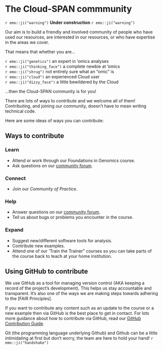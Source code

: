 # The Cloud-SPAN commmunity {#community}
`r emo::ji("warning")` **Under construction** `r emo::ji("warning")`

Our aim is to build a friendly and involved community of people who have used our resources, are interested in our resources, or who have expertise in the areas we cover.

That means that whether you are...\

`r emo::ji("genetics")` an expert in 'omics analyses \
`r emo::ji("thinking_face")` a complete newbie at 'omics \
`r emo::ji("shrug")` not entirely sure what an "omic" is \
`r emo::ji("cloud")` an experienced Cloud user\
`r emo::ji("dizzy_face")` a little bewildered by the Cloud\

...then the Cloud-SPAN community is for you!

There are lots of ways to contribute and we welcome all of them! Contributing, and joining our community, doesn't have to mean writing technical code.

Here are some ideas of ways you can contribute:

## Ways to contribute {#ways-to-contribute}

### Learn {-}
- Attend or work through our Foundations in Genomics course.
- Ask questions on our [community forum](https://cloudspan.peerboard.com/).

### Connect {-}
- Join our *Community of Practice*.

### Help {-}
- Answer questions on our [community forum](https://cloudspan.peerboard.com/).
- Tell us about bugs or problems you encounter in the course.

### Expand {-}
- Suggest new/different software tools for analysis.
- Contribute new examples.
- Attend one of our 'Train the Trainer" courses so you can take parts of the course back to teach at your home institution.

## Using GitHub to contribute
We use GitHub as a tool for managing version control (AKA keeping a record of the project's development). This helps us stay accountable and transparent. It's also one of the ways we are making steps towards adhering to the [FAIR Principles].

If you want to contribute any content such as an update to the course or a new example then via GitHub is the best place to get in contact. For lots more guidance about how to contribute via GitHub, read our [GitHub Contribution Guide](https://github.com/Cloud-SPAN/CloudSPAN-handbook/blob/main/CONTRIBUTING.md).

Git (the programming language underlying Github) and Github can be a little intimidating at first but don't worry, the team are here to hold your hand! `r emo::ji("handshake")`